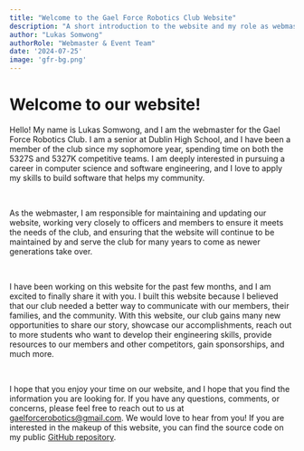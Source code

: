 ```yaml
---
title: "Welcome to the Gael Force Robotics Club Website"
description: "A short introduction to the website and my role as webmaster"
author: "Lukas Somwong"
authorRole: "Webmaster & Event Team"
date: '2024-07-25'
image: 'gfr-bg.png'
---
```


# Welcome to our website!

Hello! My name is Lukas Somwong, and I am the webmaster for the Gael Force Robotics Club. I am a senior at Dublin High School, and I have been a member of the club since my sophomore year, spending time on both the 5327S and 5327K competitive teams.
I am deeply interested in pursuing a career in computer science and software engineering, and I love to apply my skills to build software that helps my community.

<br />

As the webmaster, I am responsible for maintaining and updating our website, working very closely to officers and members to ensure it meets
the needs of the club, and ensuring that the website will continue to be maintained by and serve the club for many years to come as newer generations take over.

<br />

I have been working on this website for the past few months, and I am excited to finally share it with you.
I built this website because I believed that our club needed a better way to communicate with our members, their families, and the community. With this website,
our club gains many new opportunities to share our story, showcase our accomplishments, reach out to more students who want to develop their engineering skills, provide
resources to our members and other competitors, gain sponsorships, and much more.

<br />

I hope that you enjoy your time on our website, and I hope that you find the information you are looking for. If you have any questions, comments, or concerns, please feel free to reach out to us at
[gaelforcerobotics@gmail.com](mailto:gaelforcerobotics@gmail.com). We would love to hear from you! If you are interested in the makeup of this website, you can find the source code on my public [GitHub repository](https://github.com/ItsJustLukas78/GFRWebsite).